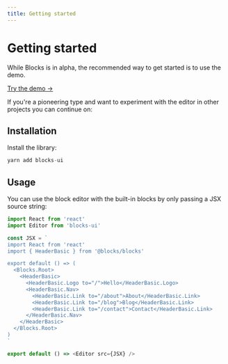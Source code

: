 ```yaml
---
title: Getting started
---
```



# Getting started

While Blocks is in alpha, the recommended way to get started is to
use the demo.

[Try the demo &rarr;](/demo/)

If you're a pioneering type and want to experiment with the editor in
other projects you can continue on:

## Installation

Install the library:

```js
yarn add blocks-ui
```

## Usage

You can use the block editor with the built-in blocks by only passing
a JSX source string:

```js
import React from 'react'
import Editor from 'blocks-ui'

const JSX = `
import React from 'react'
import { HeaderBasic } from '@blocks/blocks'

export default () => (
  <Blocks.Root>
    <HeaderBasic>
      <HeaderBasic.Logo to="/">Hello</HeaderBasic.Logo>
      <HeaderBasic.Nav>
        <HeaderBasic.Link to="/about">About</HeaderBasic.Link>
        <HeaderBasic.Link to="/blog">Blog</HeaderBasic.Link>
        <HeaderBasic.Link to="/contact">Contact</HeaderBasic.Link>
      </HeaderBasic.Nav>
    </HeaderBasic>
  </Blocks.Root>
)
`

export default () => <Editor src={JSX} />
```
